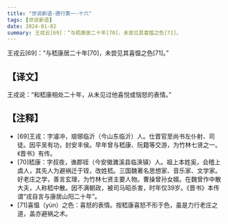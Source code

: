 ```yaml
---
title: "世说新语-德行第一-十六"
tags: [世说新语]
date: 2024-01-02
summary: 王戎云[69]：“与嵇康居二十年[70]，未尝见其喜愠之色[71]。
---
```


王戎云[69]：“与嵇康居二十年[70]，未尝见其喜愠之色[71]。”

## 【译文】

王戎说：“和嵇康相处二十年，从未见过他喜悦或恼怒的表情。”

## 【注释】

- [69]王戎：字濬冲，琅琊临沂（今山东临沂）人。仕晋官至尚书左仆射、司徒。因平吴有功，封安丰侯。早年曾与嵇康、阮籍等交游，为竹林七贤之一。《晋书》有传。
- [70]嵇康：字叔夜，谯郡铚（今安徽濉溪县临涣镇）人。祖上本姓奚，会稽上虞人，其先人为避祸迁于铚，改姓嵇。三国魏著名思想家、音乐家、文学家。好老庄之学，善言玄理，为竹林七贤主要人物。曹操曾孙女婿。在魏曾作中散大夫，人称嵇中散。因不满朝政，被司马昭杀害，时年仅39岁。《晋书》本传谓“戎自言与康居山阳二十年”。
- [71]喜愠（yùn）之色：喜怒的表情。按嵇康喜怒不形于色，虽是力行老庄之道，盖亦避祸之术。